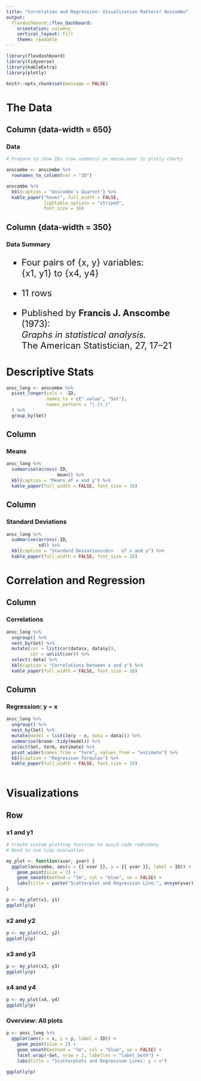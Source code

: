 ---
title: "Correlation and Regression: Visualization Matters! Anscombe"
output: 
  flexdashboard::flex_dashboard:
    orientation: columns
    vertical_layout: fill
    theme: readable
---

```{r setup, include = FALSE}

library(flexdashboard)
library(tidyverse)
library(kableExtra)
library(plotly)

knitr::opts_chunk$set(message = FALSE)

```

The Data
=======================================

Column {data-width = 650}
-----------------------------------------------------------------------

### Data

```{r anscombe_dataset}

# Prepare to show IDs (row numbers) on mouse-over in plotly charts

anscombe <- anscombe %>%
  rownames_to_column(var = "ID")

anscombe %>% 
  kbl(caption = "Anscombe's Quartet") %>% 
  kable_paper("hover", full_width = FALSE,
              lightable_options = "striped",
              font_size = 18)


```

Column {data-width = 350}
-----------------------------------------------------------------------

### Data Summary

<font size = "5">

* Four pairs of {x, y} variables:  
  {x1, y1} to {x4, y4} 

* 11 rows

* Published by **Francis J. Anscombe** (1973):  
  *Graphs in statistical analysis.*  
  The American Statistician, 27, 17–21

</font>


Descriptive Stats
==============================================

```{r pivot_longer}

ansc_long <- anscombe %>% 
  pivot_longer(cols = -ID,
               names_to = c(".value", "Set"),
               names_pattern = "(.)(.)"
  ) %>% 
  group_by(Set)

```

Column
----------------------------------------------

### Means

```{r desc_mean}

ansc_long %>% 
  summarise(across(-ID,
                   mean)) %>% 
  kbl(caption = "Means of x and y") %>% 
  kable_paper(full_width = FALSE, font_size = 18)

```


Column
----------------------------------------------

### Standard Deviations

```{r desc_sd}

ansc_long %>% 
  summarise(across(-ID,
            sd)) %>% 
  kbl(caption = "Standard Deviations<br>   of x and y") %>% 
  kable_paper(full_width = FALSE, font_size = 18)

```


Correlation and Regression
==============================================

Column
----------------------------------------------

### Correlations

```{r corr}

ansc_long %>% 
  ungroup() %>% 
  nest_by(Set) %>% 
  mutate(cor = list(cor(data$x, data$y)),
         cor = unlist(cor)) %>% 
  select(-data) %>% 
  kbl(caption = "Correlations between x and y") %>% 
  kable_paper(full_width = FALSE, font_size = 18)

```

Column
----------------------------------------------

### Regression: y ~ x

```{r reg}

ansc_long %>% 
  ungroup() %>% 
  nest_by(Set) %>% 
  mutate(model = list(lm(y ~ x, data = data))) %>% 
  summarise(broom::tidy(model)) %>% 
  select(Set, term, estimate) %>% 
  pivot_wider(names_from = "term", values_from = "estimate") %>% 
  kbl(caption = "Regression formulas") %>% 
  kable_paper(full_width = FALSE, font_size = 18)
  


```

Visualizations
==============================================

Row {.tabset}
----------------------------------------------

### x1 and y1

```{r plotting_prep}


# Create custom plotting function to avoid code redundany
# Need to use tidy evaluation

my_plot <- function(xvar, yvar) {
  ggplot(anscombe, aes(x = {{ xvar }}, y = {{ yvar }}, label = ID)) +
    geom_point(size = 2) +
    geom_smooth(method = "lm", col = "blue", se = FALSE) +
    labs(title = paste("Scatterplot and Regression Line:", ensym(yvar), "~", ensym(xvar)))
}


```


```{r x1_y1}

p <- my_plot(x1, y1)
ggplotly(p)

```

### x2 and y2

```{r x2_y2}

p <- my_plot(x2, y2)
ggplotly(p)

```

### x3 and y3

```{r x3_y3}

p <- my_plot(x3, y3)
ggplotly(p)

```

### x4 and y4

```{r x4_y4}

p <- my_plot(x4, y4)
ggplotly(p)

```

### Overview: All plots

```{r plots_overview}

p <- ansc_long %>% 
  ggplot(aes(x = x, y = y, label = ID)) +
    geom_point(size = 2) +
    geom_smooth(method = "lm", col = "blue", se = FALSE) +
    facet_wrap(~Set, nrow = 2, labeller = "label_both") +
    labs(title = "Scatterplots and Regression Lines: y ~ x")

ggplotly(p)

```

